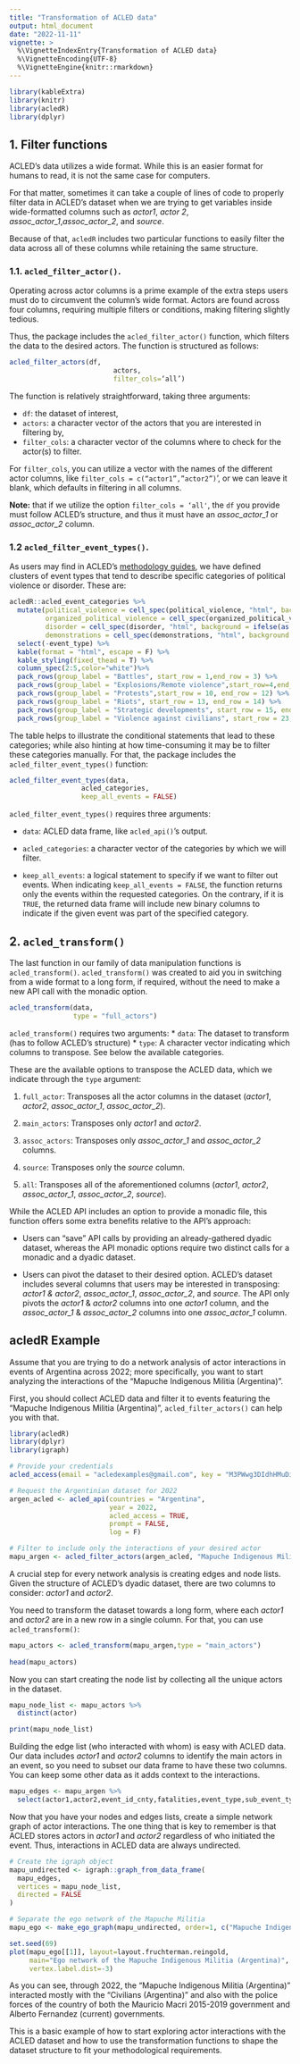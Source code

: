 ```yaml
---
title: "Transformation of ACLED data"
output: html_document
date: "2022-11-11"
vignette: >
  %\VignetteIndexEntry{Transformation of ACLED data}
  %\VignetteEncoding{UTF-8}
  %\VignetteEngine{knitr::rmarkdown}
---
```


```r
library(kableExtra)
library(knitr)
library(acledR)
library(dplyr)
```

## 1. Filter functions

ACLED's data utilizes a wide format. While this is an easier format for humans to read, it is not the same case for computers.

For that matter, sometimes it can take a couple of lines of code to properly filter data in ACLED's dataset when we are trying to get variables inside wide-formatted columns such as *actor1*, *actor 2*, *assoc_actor_1*,*assoc_actor_2*, and *source*.

Because of that, `acledR` includes two particular functions to easily filter the data across all of these columns while retaining the same structure.

### 1.1. `acled_filter_actor()`.

Operating across actor columns is a prime example of the extra steps users must do to circumvent the column's wide format. Actors are found across four columns, requiring multiple filters or conditions, making filtering slightly tedious.

Thus, the package includes the `acled_filter_actor()` function, which filters the data to the desired actors. The function is structured as follows:

```r

acled_filter_actors(df,
		    	          actors, 
			              filter_cols=‘all’)

```

The function is relatively straightforward, taking three arguments:

-   `df`: the dataset of interest,
-   `actors`: a character vector of the actors that you are interested in filtering by,
-   `filter_cols`: a character vector of the columns where to check for the actor(s) to filter.

For `filter_cols`, you can utilize a vector with the names of the different actor columns, like `filter_cols = c(“actor1”,”actor2”)`', or we can leave it blank, which defaults in filtering in all columns.

**Note:** that if we utilize the option `filter_cols = ‘all'`, the `df` you provide must follow ACLED's structure, and thus it must have an *assoc_actor_1* or *assoc_actor_2* column.

### 1.2 `acled_filter_event_types()`.

As users may find in ACLED's [methodology guides](https://acleddata.com/download/2827/), we have defined clusters of event types that tend to describe specific categories of political violence or disorder. These are:

```r
acledR::acled_event_categories %>%
  mutate(political_violence = cell_spec(political_violence, "html", background = ifelse(as.numeric(political_violence) > 0, "blue", "white"), color = ifelse(as.numeric(political_violence) > 0, "blue", "white")),
         organized_political_violence = cell_spec(organized_political_violence, "html", color = ifelse(as.numeric(organized_political_violence) > 0, "blue", "white"), background = ifelse(as.numeric(organized_political_violence) > 0, "blue", "white")),
         disorder = cell_spec(disorder, "html", background = ifelse(as.numeric(disorder) > 0, "blue", "white"), color = ifelse(as.numeric(disorder) > 0, "blue", "white")),
         demonstrations = cell_spec(demonstrations, "html", background = ifelse(as.numeric(demonstrations) > 0, "blue", "white"), color = ifelse(as.numeric(demonstrations) > 0, "blue", "white")))%>%
  select(-event_type) %>%
  kable(format = "html", escape = F) %>%
  kable_styling(fixed_thead = T) %>%
  column_spec(2:5,color="white")%>%
  pack_rows(group_label = "Battles", start_row = 1,end_row = 3) %>%
  pack_rows(group_label = "Explosions/Remote violence",start_row=4,end_row = 9) %>%
  pack_rows(group_label = "Protests",start_row = 10, end_row = 12) %>%
  pack_rows(group_label = "Riots", start_row = 13, end_row = 14) %>%
  pack_rows(group_label = "Strategic developments", start_row = 15, end_row = 22) %>%
  pack_rows(group_label = "Violence against civilians", start_row = 23, end_row = 25)
```

The table helps to illustrate the conditional statements that lead to these categories; while also hinting at how time-consuming it may be to filter these categories manually. For that, the package includes the `acled_filter_event_types()` function:

```r
acled_filter_event_types(data,
                  acled_categories,
                  keep_all_events = FALSE)
```

`acled_filter_event_types()` requires three arguments:

-   `data`: ACLED data frame, like `acled_api()`'s output.

-   `acled_categories`: a character vector of the categories by which we will filter.

-   `keep_all_events`: a logical statement to specify if we want to filter out events. When indicating `keep_all_events = FALSE`, the function returns only the events within the requested categories. On the contrary, if it is `TRUE`, the returned data frame will include new binary columns to indicate if the given event was part of the specified category.

## 2. `acled_transform()`

The last function in our family of data manipulation functions is `acled_transform()`. `acled_transform()` was created to aid you in switching from a wide format to a long form, if required, without the need to make a new API call with the monadic option.

```r

acled_transform(data, 
                type = "full_actors") 

```

`acled_transform()` requires two arguments: \* `data`: The dataset to transform (has to follow ACLED's structure) \* `type`: A character vector indicating which columns to transpose. See below the available categories.

These are the available options to transpose the ACLED data, which we indicate through the `type` argument:

1.  `full_actor`: Transposes all the actor columns in the dataset (*actor1*, *actor2*, *assoc_actor_1*, *assoc_actor_2*).

2.  `main_actors`: Transposes only *actor1* and *actor2*.

3.  `assoc_actors`: Transposes only *assoc_actor_1* and *assoc_actor_2* columns.

4.  `source`: Transposes only the *source* column.

5.  `all`: Transposes all of the aforementioned columns (*actor1*, *actor2*, *assoc_actor_1*, *assoc_actor_2*, *source*).

While the ACLED API includes an option to provide a monadic file, this function offers some extra benefits relative to the API's approach:

-   Users can "save" API calls by providing an already-gathered dyadic dataset, whereas the API monadic options require two distinct calls for a monadic and a dyadic dataset.

-   Users can pivot the dataset to their desired option. ACLED's dataset includes several columns that users may be interested in transposing: *actor1 & actor2*, *assoc_actor_1*, *assoc_actor_2*, and *source*. The API only pivots the *actor1* & *actor2* columns into one *actor1* column, and the *assoc_actor_1* & *assoc_actor_2* columns into one *assoc_actor_1* column.

## acledR Example

Assume that you are trying to do a network analysis of actor interactions in events of Argentina across 2022; more specifically, you want to start analyzing the interactions of the "Mapuche Indigenous Militia (Argentina)".

First, you should collect ACLED data and filter it to events featuring the "Mapuche Indigenous Militia (Argentina)", `acled_filter_actors()` can help you with that.

```r
library(acledR)
library(dplyr)
library(igraph)

# Provide your credentials
acled_access(email = "acledexamples@gmail.com", key = "M3PWwg3DIdhHMuDiilp5") #  This is an example, you will need to input your credentials.

# Request the Argentinian dataset for 2022
argen_acled <- acled_api(countries = "Argentina",
                         year = 2022, 
                         acled_access = TRUE,
                         prompt = FALSE, 
                         log = F)

# Filter to include only the interactions of your desired actor
mapu_argen <- acled_filter_actors(argen_acled, "Mapuche Indigenous Militia (Argentina)")
```

A crucial step for every network analysis is creating edges and node lists. Given the structure of ACLED's dyadic dataset, there are two columns to consider: *actor1* and *actor2*.

You need to transform the dataset towards a long form, where each *actor1* and *actor2* are in a new row in a single column. For that, you can use `acled_transform()`:

```r
mapu_actors <- acled_transform(mapu_argen,type = "main_actors")
  
head(mapu_actors)
```

Now you can start creating the node list by collecting all the unique actors in the dataset.

```r
mapu_node_list <- mapu_actors %>%
  distinct(actor)

print(mapu_node_list)
```

Building the edge list (who interacted with whom) is easy with ACLED data. Our data includes *actor1* and *actor2* columns to identify the main actors in an event, so you need to subset our data frame to have these two columns. You can keep some other data as it adds context to the interactions.

```r
mapu_edges <- mapu_argen %>%
  select(actor1,actor2,event_id_cnty,fatalities,event_type,sub_event_type)
```

Now that you have your nodes and edges lists, create a simple network graph of actor interactions. The one thing that is key to remember is that ACLED stores actors in *actor1* and *actor2* regardless of who initiated the event. Thus, interactions in ACLED data are always undirected.

```r
# Create the igraph object
mapu_undirected <- igraph::graph_from_data_frame(
  mapu_edges, 
  vertices = mapu_node_list, 
  directed = FALSE
)

# Separate the ego network of the Mapuche Militia
mapu_ego <- make_ego_graph(mapu_undirected, order=1, c("Mapuche Indigenous Militia (Argentina)"))

set.seed(69)
plot(mapu_ego[[1]], layout=layout.fruchterman.reingold, 
     main="Ego network of the Mapuche Indigenous Militia (Argentina)",
     vertex.label.dist=-3)

```

As you can see, through 2022, the "Mapuche Indigenous Militia (Argentina)" interacted mostly with the "Civilians (Argentina)" and also with the police forces of the country of both the Mauricio Macri 2015-2019 government and Alberto Fernandez (current) governments.

This is a basic example of how to start exploring actor interactions with the ACLED dataset and how to use the transformation functions to shape the dataset structure to fit your methodological requirements.

